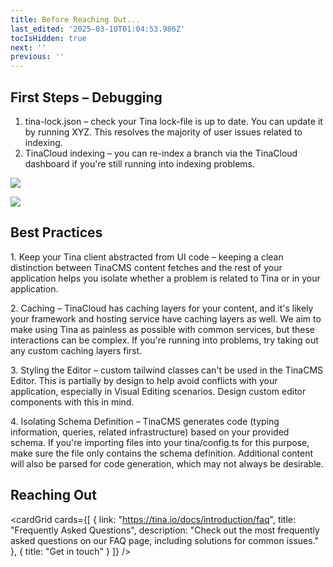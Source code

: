 ```yaml
---
title: Before Reaching Out...
last_edited: '2025-03-10T01:04:53.986Z'
tocIsHidden: true
next: ''
previous: ''
---
```


## First Steps – Debugging

1. tina-lock.json – check your Tina lock-file is up to date. You can update it by running XYZ. This resolves the majority of user issues related to indexing.
2. TinaCloud indexing – you can re-index a branch via the TinaCloud dashboard if you're still running into indexing problems.

![](/img/docs/SCR-20250310-jybh.png)

![](/img/docs/SCR-20250310-jylo.png)

## Best Practices

1\. Keep your Tina client abstracted from UI code – keeping a clean distinction between TinaCMS content fetches and the rest of your application helps you isolate whether a problem is related to Tina or in your application.

2\. Caching – TinaCloud has caching layers for your content, and it's likely your framework and hosting service have caching layers as well. We aim to make using Tina as painless as possible with common services, but these interactions can be complex. If you're running into problems, try taking out any custom caching layers first.

3\. Styling the Editor – custom tailwind classes can't be used in the TinaCMS Editor. This is partially by design to help avoid conflicts with your application, especially in Visual Editing scenarios. Design custom editor components with this in mind.

4\. Isolating Schema Definition – TinaCMS generates code (typing information, queries, related infrastructure) based on your provided schema. If you're importing files into your tina/config.ts  for this purpose, make sure the file only contains the schema definition. Additional content will also be parsed for code generation, which may not always be desirable.

## Reaching Out

<cardGrid
  cards={[
    {
      link: "https://tina.io/docs/introduction/faq",
      title: "Frequently Asked Questions",
      description:
        "Check out the most frequently asked questions on our FAQ page, including solutions for common issues."
    },
    { title: "Get in touch" }
  ]}
/>
